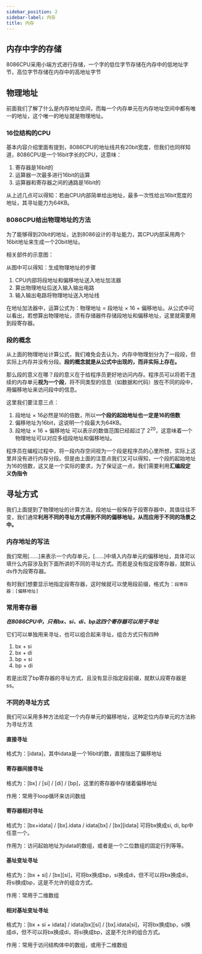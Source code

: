 ```yaml
---
sidebar_position: 2
sidebar-label: 内存
title: 内存
---
```

## 内存中字的存储
8086CPU采用小端方式进行存储，一个字的低位字节存储在内存中的低地址字节，高位字节存储在内存中的高地址字节

## 物理地址
前面我们了解了什么是内存地址空间，而每一个内存单元在内存地址空间中都有唯一的地址，这个唯一的地址就是物理地址。
### 16位结构的CPU
基本内容介绍里面有提到，8086CPU的地址线共有20bit宽度，但我们也同样知道，8086CPU是一个16bit字长的CPU，这意味：
1. 寄存器是16bit的
2. 运算器一次最多进行16bit的运算
3. 运算器和寄存器之间的通路是16bit的

从上述几点可以得知：若由CPU内部简单给出地址，最多一次性给出16bit宽度的地址，其寻址能力为64KB。
### 8086CPU给出物理地址的方法
为了能够得到20bit的地址，达到8086设计的寻址能力，其CPU内部采用两个16bit地址来生成一个20bit地址。

相关部件的示意图：

从图中可以得知：生成物理地址的步骤
1. CPU内部将段地址和偏移地址送入地址加法器
2. 算出物理地址后送入输入输出电路
3. 输入输出电路将物理地址送入地址线

在地址加法器中，运算公式为：物理地址 = 段地址 $\times$ 16 + 偏移地址。从公式中可以看出，若想算出物理地址，须有存储器件存储段地址和偏移地址，这里就需要用到段寄存器。

### 段的概念
从上面的物理地址计算公式，我们难免会去认为，内存中物理划分为了一段段，但实际上内存并没有分段。**段的概念就是从公式中出现的，而非实际上存在。**

那么段的意义在哪？段的意义在于给程序员更好地访问内存。程序员可以将若干连续的内存单元**视为一个段**，将不同类型的信息（如数据和代码）放在不同的段中，用偏移地址来访问段中的信息。

这里我们要注意三点：
1. 段地址 $\times$ 16必然是16的倍数，所以**一个段的起始地址也一定是16的倍数**
2. 偏移地址为16bit，这说明一个段最大为64KB。
3. 段地址 $\times$ 16 + 偏移地址 可以表示的数值范围已经超过了 $2^{20}$，这意味着一个物理地址可以对应多组段地址和偏移地址。

程序员在编程过程中，将一段内存空间视为一个段是程序员的心里所想，实际上这里并没有进行内存分段。但是由上面的注意点我们又可以得知，一个段的起始地址为16的倍数，这又是一个实际的要求，为了保证这一点，我们需要利用**汇编段定义伪指令**


## 寻址方式
我们上面提到了物理地址的计算方法，段地址一般保存于段寄存器中，其值往往不变，我们通常**利用不同的寻址方式得到不同的偏移地址，从而应用于不同的场景之中。**

### 内存地址的写法
我们常用[......]来表示一个内存单元，[......]中填入内存单元的偏移地址，具体可以填什么内容涉及到下面所讲的不同的寻址方式。而若是没有指定段寄存器，就默认ds作为段寄存器。

有时我们想要显示地指定段寄存器，这时候就可以使用段前缀，格式为：`段寄存器：[偏移地址]`

### 常用寄存器
***在8086CPU中，只有bx、si、di、bp这四个寄存器可以用于寻址***

它们可以单独用来寻址，也可以组合起来寻址，组合方式只有四种
1. bx + si
2. bx + di
3. bp + si
4. bp + di

若是出现了bp寄存器的寻址方式，且没有显示指定段前缀，就默认段寄存器是ss。

### 不同的寻址方式
我们可以采用多种方法给定一个内存单元的偏移地址，这种定位内存单元的方法称为寻址方法
#### 直接寻址
格式为：[idata]，其中idata是一个16bit的数，直接指出了偏移地址
#### 寄存器间接寻址
格式为：[bx] / [si] / [di] / [bp]，这里的寄存器中存储着偏移地址

作用：常用于loop循环来访问数组

#### 寄存器相对寻址
格式为：[bx+idata] / [bx].idata / idata[bx] / [bx][idata]
可将bx换成si, di, bp中任意一个。

作用为：访问起始地址为idata的数组，或者是一个二位数组的固定行列等等。

#### 基址变址寻址
格式为：[bx + si] / [bx][si]，可将bx换成bp，si换成di，但不可以将bx换成di，将si换成bp，这是不允许的组合方式。

作用：常用于二维数组

#### 相对基址变址寻址
格式为：[bx + si + idata] / idata[bx][si] / [bx].idata[si]，可将bx换成bp，si换成di，但不可以将bx换成di，将si换成bp，这是不允许的组合方式。

作用：常用于访问结构体中的数组，或用于二维数组